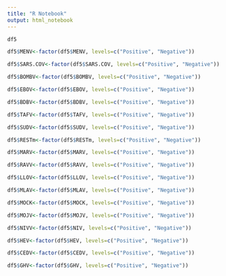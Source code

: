 ---
title: "R Notebook"
output: html_notebook
---


```{r}
df5
```

```{r}
df5$MENV<-factor(df5$MENV, levels=c("Positive", "Negative"))

```
```{r}
df5$SARS.COV<-factor(df5$SARS.COV, levels=c("Positive", "Negative"))

df5$BOMBV<-factor(df5$BOMBV, levels=c("Positive", "Negative"))

df5$EBOV<-factor(df5$EBOV, levels=c("Positive", "Negative"))

df5$BDBV<-factor(df5$BDBV, levels=c("Positive", "Negative"))

df5$TAFV<-factor(df5$TAFV, levels=c("Positive", "Negative"))

df5$SUDV<-factor(df5$SUDV, levels=c("Positive", "Negative"))

df5$RESTm<-factor(df5$RESTm, levels=c("Positive", "Negative"))

df5$MARV<-factor(df5$MARV, levels=c("Positive", "Negative"))

df5$RAVV<-factor(df5$RAVV, levels=c("Positive", "Negative"))

df5$LLOV<-factor(df5$LLOV, levels=c("Positive", "Negative"))

df5$MLAV<-factor(df5$MLAV, levels=c("Positive", "Negative"))

```

```{r}
df5$MOCK<-factor(df5$MOCK, levels=c("Positive", "Negative"))

df5$MOJV<-factor(df5$MOJV, levels=c("Positive", "Negative"))

df5$NIVV<-factor(df5$NIV, levels=c("Positive", "Negative"))

df5$HEV<-factor(df5$HEV, levels=c("Positive", "Negative"))

df5$CEDV<-factor(df5$CEDV, levels=c("Positive", "Negative"))

df5$GHV<-factor(df5$GHV, levels=c("Positive", "Negative"))


```


